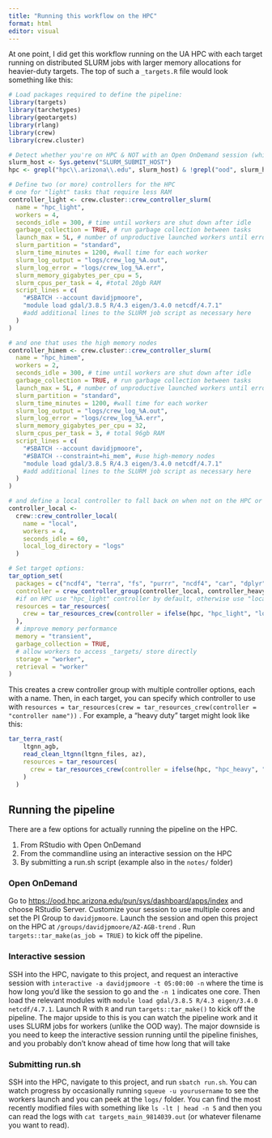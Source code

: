```yaml
---
title: "Running this workflow on the HPC"
format: html
editor: visual
---
```


At one point, I did get this workflow running on the UA HPC with each target running on distributed SLURM jobs with larger memory allocations for heavier-duty targets.
The top of such a `_targets.R` file would look something like this:

``` r
# Load packages required to define the pipeline:
library(targets)
library(tarchetypes)
library(geotargets)
library(rlang)
library(crew)
library(crew.cluster)

# Detect whether you're on HPC & NOT with an Open OnDemand session (which cannot submit SLURM jobs)
slurm_host <- Sys.getenv("SLURM_SUBMIT_HOST")
hpc <- grepl("hpc\\.arizona\\.edu", slurm_host) & !grepl("ood", slurm_host)

# Define two (or more) controllers for the HPC
# one for "light" tasks that require less RAM
controller_light <- crew.cluster::crew_controller_slurm(
  name = "hpc_light",
  workers = 4,
  seconds_idle = 300, # time until workers are shut down after idle
  garbage_collection = TRUE, # run garbage collection between tasks
  launch_max = 5L, # number of unproductive launched workers until error
  slurm_partition = "standard",
  slurm_time_minutes = 1200, #wall time for each worker
  slurm_log_output = "logs/crew_log_%A.out",
  slurm_log_error = "logs/crew_log_%A.err",
  slurm_memory_gigabytes_per_cpu = 5,
  slurm_cpus_per_task = 4, #total 20gb RAM
  script_lines = c(
    "#SBATCH --account davidjpmoore",
    "module load gdal/3.8.5 R/4.3 eigen/3.4.0 netcdf/4.7.1"
    #add additional lines to the SLURM job script as necessary here
  )
)

# and one that uses the high memory nodes
controller_himem <- crew.cluster::crew_controller_slurm(
  name = "hpc_himem",
  workers = 2,
  seconds_idle = 300, # time until workers are shut down after idle
  garbage_collection = TRUE, # run garbage collection between tasks
  launch_max = 5L, # number of unproductive launched workers until error
  slurm_partition = "standard",
  slurm_time_minutes = 1200, #wall time for each worker
  slurm_log_output = "logs/crew_log_%A.out",
  slurm_log_error = "logs/crew_log_%A.err",
  slurm_memory_gigabytes_per_cpu = 32,
  slurm_cpus_per_task = 3, # total 96gb RAM
  script_lines = c(
    "#SBATCH --account davidjpmoore",
    "#SBATCH --constraint=hi_mem", #use high-memory nodes
    "module load gdal/3.8.5 R/4.3 eigen/3.4.0 netcdf/4.7.1"
    #add additional lines to the SLURM job script as necessary here
  )
)

# and define a local controller to fall back on when not on the HPC or using the HPC with Open OnDemand
controller_local <- 
  crew::crew_controller_local(
    name = "local", 
    workers = 4, 
    seconds_idle = 60,
    local_log_directory = "logs"
  )

# Set target options:
tar_option_set(
  packages = c("ncdf4", "terra", "fs", "purrr", "ncdf4", "car", "dplyr"), # Packages that your targets need for their tasks.
  controller = crew_controller_group(controller_local, controller_heavy, controller_light),
  #if on HPC use "hpc_light" controller by default, otherwise use "local"
  resources = tar_resources(
    crew = tar_resources_crew(controller = ifelse(hpc, "hpc_light", "local"))
  ),
  # improve memory performance
  memory = "transient", 
  garbage_collection = TRUE,
  # allow workers to access _targets/ store directly
  storage = "worker",
  retrieval = "worker"
)
```

This creates a crew controller group with multiple controller options, each with a name.
Then, in each target, you can specify which controller to use with `resources = tar_resources(crew = tar_resources_crew(controller = "controller name"))` .
For example, a "heavy duty" target might look like this:

``` r
tar_terra_rast(
    ltgnn_agb,
    read_clean_ltgnn(ltgnn_files, az),
    resources = tar_resources(
      crew = tar_resources_crew(controller = ifelse(hpc, "hpc_heavy", "local"))
    )
  )
```

## Running the pipeline

There are a few options for actually running the pipeline on the HPC.

1.  From RStudio with Open OnDemand
2.  From the commandline using an interactive session on the HPC
3.  By submitting a run.sh script (example also in the `notes/` folder)

### Open OnDemand

Go to <https://ood.hpc.arizona.edu/pun/sys/dashboard/apps/index> and choose RStudio Server.
Customize your session to use multiple cores and set the PI Group to `davidjpmoore`.
Launch the session and open this project on the HPC at `/groups/davidjpmoore/AZ-AGB-trend` .
Run `targets::tar_make(as_job = TRUE)` to kick off the pipeline.

### Interactive session

SSH into the HPC, navigate to this project, and request an interactive session with `interactive -a davidjpmoore -t 05:00:00 -n` where the time is how long you'd like the session to go and the `-n 1` indicates one core.
Then load the relevant modules with `module load gdal/3.8.5 R/4.3 eigen/3.4.0 netcdf/4.7.1`.
Launch R with `R` and run `targets::tar_make()` to kick off the pipeline.
The major upside to this is you can watch the pipeline work and it uses SLURM jobs for workers (unlike the OOD way).
The major downside is you need to keep the interactive session running until the pipeline finishes, and you probably don't know ahead of time how long that will take

### Submitting run.sh

SSH into the HPC, navigate to this project, and run `sbatch run.sh`.
You can watch progress by occasionally running `squeue -u yourusername` to see the workers launch and you can peek at the `logs/` folder.
You can find the most recently modified files with something like `ls -lt | head -n 5` and then you can read the logs with `cat targets_main_9814039.out` (or whatever filename you want to read).
